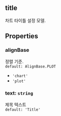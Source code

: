 ## title
차트 타이틀 설정 모델.
## Properties

### alignBase
정렬 기준.  
`default: AlignBase.PLOT`  
- `'chart'` 
- `'plot'` 
### text: `string`
제목 텍스트  
`default: 'Title'`  
